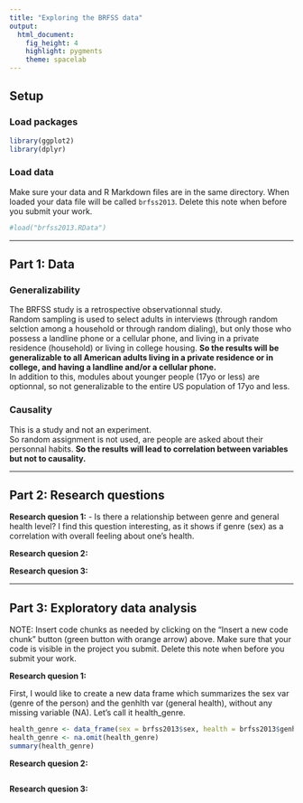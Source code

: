 ---
title: "Exploring the BRFSS data"
output: 
  html_document: 
    fig_height: 4
    highlight: pygments
    theme: spacelab
---

## Setup

### Load packages

```{r load-packages, message = FALSE}
library(ggplot2)
library(dplyr)
```

### Load data

Make sure your data and R Markdown files are in the same directory. When loaded
your data file will be called `brfss2013`. Delete this note when before you submit 
your work. 

```{r load-data}
#load("brfss2013.RData")
```



* * *

## Part 1: Data

### Generalizability

The BRFSS study is a retrospective observationnal study.<br>
Random sampling is used to select adults in interviews (through random selction among a household or through random dialing), but only those who possess a landline phone or a cellular phone, and living in a private residence (household) or living in college housing. **So the results will be generalizable to all American adults living in a private residence or in college, and having a landline and/or a cellular phone.**<br>
In addition to this, modules about younger people (17yo or less) are optionnal, so not generalizable to the entire US population of 17yo and less.

### Causality

This is a study and not an experiment.<br>
So random assignment is not used, are people are asked about their personnal habits. **So the results will lead to correlation between variables but not to causality.**


* * *

## Part 2: Research questions

**Research quesion 1:**
- Is there a relationship between genre and general health level?
I find this question interesting, as it shows if genre (sex) as a correlation with overall feeling about one's health.

**Research quesion 2:**

**Research quesion 3:**


* * *

## Part 3: Exploratory data analysis

NOTE: Insert code chunks as needed by clicking on the "Insert a new code chunk" 
button (green button with orange arrow) above. Make sure that your code is visible
in the project you submit. Delete this note when before you submit your work.

**Research quesion 1:**

First, I would like to create a new data frame which summarizes the sex var (genre of the person) and the genhlth var (general health), without any missing variable (NA). Let's call it health_genre.

```{r}
health_genre <- data_frame(sex = brfss2013$sex, health = brfss2013$genhlth)
health_genre <- na.omit(health_genre)
summary(health_genre)
```



**Research quesion 2:**

```{r}

```



**Research quesion 3:**

```{r}

```

